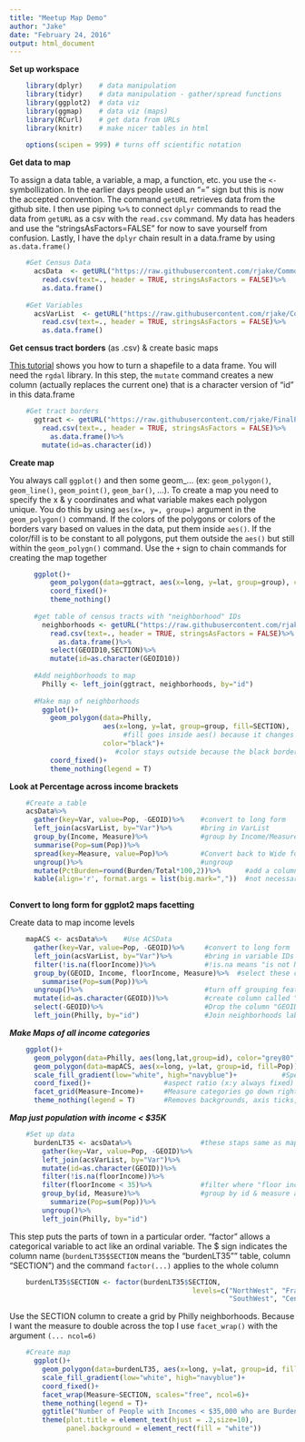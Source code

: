 ```yaml
---
title: "Meetup Map Demo"
author: "Jake"
date: "February 24, 2016"
output: html_document
---
```

**Set up workspace**
  
```r
    library(dplyr)    # data manipulation
    library(tidyr)    # data manipulation - gather/spread functions
    library(ggplot2)  # data viz
    library(ggmap)    # data viz (maps)
    library(RCurl)    # get data from URLs
    library(knitr)    # make nicer tables in html
    
    options(scipen = 999) # turns off scientific notation
```

**Get data to map**

To assign a data table, a variable, a map, a function, etc. you use the ```<-```  symbollization. In the earlier days people used an "=" sign but this is now the accepted convention. The command ```getURL``` retrieves data from the github site. I then use piping ```%>%``` to connect ```dplyr``` commands to read the data from ```getURL``` as a csv with the ```read.csv``` command. My data has headers and use the "stringsAsFactors=FALSE" for now to save yourself from confusion. Lastly, I have the ```dplyr``` chain result in a data.frame by using ```as.data.frame()```
    
```r
    #Get Census Data
      acsData  <- getURL("https://raw.githubusercontent.com/rjake/CommonFiles/master/PHL_HousingBurden2014.csv")%>%
        read.csv(text=., header = TRUE, stringsAsFactors = FALSE)%>%
        as.data.frame()
    
    #Get Variables
      acsVarList  <- getURL("https://raw.githubusercontent.com/rjake/CommonFiles/master/PHL_HousingBurden2014_varList.csv")%>%
        read.csv(text=., header = TRUE, stringsAsFactors = FALSE)%>%
        as.data.frame()
```

**Get census tract borders** (as .csv) & create basic maps

[This tutorial](http://www.kevjohnson.org/making-maps-in-r) shows you how to turn a shapefile to a data frame. You will need the ```rgdal``` library. In this step, the ```mutate``` command creates a new column (actually replaces the current one) that is a character version of "id" in this data.frame
    
```r
    #Get tract borders
      ggtract <- getURL("https://raw.githubusercontent.com/rjake/FinalProject/master/ggtract.csv")%>%
        read.csv(text=., header = TRUE, stringsAsFactors = FALSE)%>%
          as.data.frame()%>%
        mutate(id=as.character(id))
```

**Create map**

You always call ```ggplot()``` and then some geom_... (ex: ```geom_polygon()```, ```geom_line()```, ```geom_point()```, ```geom_bar()```, ...).  To create a map you need to specify the x & y coordinates and what variable makes each polygon unique. You do this by using ```aes(x=, y=, group=)``` argument in the ```geom_polygon()``` command. If the colors of the polygons or colors of the borders vary based on values in the data, put them inside ```aes()```. If the color/fill is to be constant to all polygons, put them outside the ```aes()``` but still within the ```geom_polygn()``` command. Use the ```+``` sign to chain commands for creating the map together

```r
      ggplot()+
          geom_polygon(data=ggtract, aes(x=long, y=lat, group=group), color="black", fill="gray95")+
          coord_fixed()+
          theme_nothing()
      
      #get table of census tracts with "neighborhood" IDs
        neighborhoods <- getURL("https://raw.githubusercontent.com/rjake/CommonFiles/master/PhillyCentroidsWGS84.csv")%>%
          read.csv(text=., header = TRUE, stringsAsFactors = FALSE)%>%
            as.data.frame()%>%
          select(GEOID10,SECTION)%>%
          mutate(id=as.character(GEOID10))
      
      #Add neighborhoods to map
        Philly <- left_join(ggtract, neighborhoods, by="id")
      
      #Make map of neighborhoods
        ggplot()+
          geom_polygon(data=Philly, 
                       aes(x=long, y=lat, group=group, fill=SECTION), 
                            #fill goes inside aes() because it changes based on value in the data
                       color="black")+ 
                          #color stays outside because the black border applies to all census tracts
          coord_fixed()+
          theme_nothing(legend = T)
```


**Look at Percentage across income brackets**

```r
    #Create a table
    acsData%>%
      gather(key=Var, value=Pop, -GEOID)%>%    #convert to long form
      left_join(acsVarList, by="Var")%>%       #bring in VarList
      group_by(Income, Measure)%>%             #group by Income/Measure and sum(Pop)
      summarise(Pop=sum(Pop))%>%
      spread(key=Measure, value=Pop)%>%        #Convert back to Wide form
      ungroup()%>%                             #ungroup
      mutate(PctBurden=round(Burden/Total*100,2))%>%      #add a column that calculates the % of Burden/Total
      kable(align='r', format.args = list(big.mark=","))  #not necessary, used to make html/word output easier to read
        

```


**Convert to long form for ggplot2 maps facetting**

Create data to map income levels

```r
    mapACS <- acsData%>%    #Use ACSData
      gather(key=Var, value=Pop, -GEOID)%>%     #convert to long form
      left_join(acsVarList, by="Var")%>%        #bring in variable IDs
      filter(!is.na(floorIncome))%>%            #!is.na means "is not NA"
      group_by(GEOID, Income, floorIncome, Measure)%>%  #select these columns to aggregate data then sum(Pop)
        summarise(Pop=sum(Pop))%>%                         
      ungroup()%>%                              #turn off grouping feature
      mutate(id=as.character(GEOID))%>%         #create column called "id", that is a "as.character" version of the FIPS code (GEOID)
      select(-GEOID)%>%                         #Drop the column "GEOID"
      left_join(Philly, by="id")                #Join neighborhoods labels to census tract IDs
```

***Make Maps of all income categories***

```r
    ggplot()+
      geom_polygon(data=Philly, aes(long,lat,group=id), color="grey80", fill="white", size=.5)+  #base map
      geom_polygon(data=mapACS, aes(x=long, y=lat, group=id, fill=Pop))+                  #map with totals
      scale_fill_gradient(low="white", high="navyblue")+           #Specifies colors for map aes(fill=Pop)
      coord_fixed()+                  #aspect ratio (x:y always fixed)
      facet_grid(Measure~Income)+     #Measure categories go down right side, Income categories across the top
      theme_nothing(legend = T)       #Removes backgrounds, axis ticks, gridlines, etc; leaves legend
```  

***Map just population  with income < $35K***

```r
    #Set up data
      burdenLT35 <- acsData%>%                 #these staps same as mapACS introsteps
        gather(key=Var, value=Pop, -GEOID)%>%
        left_join(acsVarList, by="Var")%>%  
        mutate(id=as.character(GEOID))%>%
        filter(!is.na(floorIncome))%>% 
        filter(floorIncome < 35)%>%            #filter where "floor income is less than 35"
        group_by(id, Measure)%>%               #group by id & measure and sum(Pop)
          summarize(Pop=sum(Pop))%>%
        ungroup()%>% 
        left_join(Philly, by="id")
```

This step puts the parts of town in a particular order. "factor" allows a categorical variable to act like an ordinal variable. The $ sign indicates the column name (```burdenLT35$SECTION``` means the "burdenLT35"" table, column "SECTION") and the command ```factor(...)``` applies to the whole column

```r
    burdenLT35$SECTION <- factor(burdenLT35$SECTION,
                                             levels=c("NorthWest", "FrankfordKennsington","NorthEast",
                                                      "SouthWest", "CenterCity","SouthPhilly"), ordered = TRUE)
```

Use the SECTION column to create a grid by Philly neighborhoods. Because I want the measure to double across the top I use ```facet_wrap()``` with the argument ```(... ncol=6)```

```r
    #Create map
      ggplot()+
        geom_polygon(data=burdenLT35, aes(x=long, y=lat, group=id, fill=Pop), color="grey80", size=.5)+ 
        scale_fill_gradient(low="white", high="navyblue")+
        coord_fixed()+
        facet_wrap(Measure~SECTION, scales="free", ncol=6)+
        theme_nothing(legend = T)+
        ggtitle("Number of People with Incomes < $35,000 who are Burdened by Housing Costs")+
        theme(plot.title = element_text(hjust = .2,size=10),
              panel.background = element_rect(fill = "white"))
```
